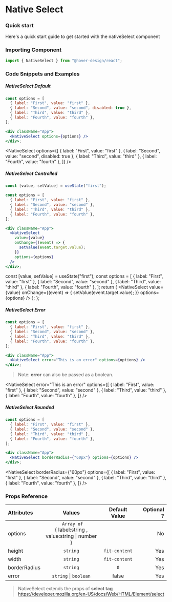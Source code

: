 # Native Select

### Quick start

Here's a quick start guide to get started with the nativeSelect component

### Importing Component


```jsx
import { NativeSelect } from "@hover-design/react";
```

### Code Snippets and Examples

##### NativeSelect Default

```jsx
const options = [
  { label: "First", value: "first" },
  { label: "Second", value: "second", disabled: true },
  { label: "Third", value: "third" },
  { label: "Fourth", value: "fourth" },
];

<div className="App">
  <NativeSelect options={options} />
</div>;
```

<NativeSelect
  options={[
    { label: "First", value: "first" },
    { label: "Second", value: "second", disabled: true },
    { label: "Third", value: "third" },
    { label: "Fourth", value: "fourth" },
  ]}
/>

##### NativeSelect Controlled

```jsx
const [value, setValue] = useState("first");

const options = [
  { label: "First", value: "first" },
  { label: "Second", value: "second" },
  { label: "Third", value: "third" },
  { label: "Fourth", value: "fourth" },
];

<div className="App">
  <NativeSelect
    value={value}
    onChange={(event) => {
      setValue(event.target.value);
    }}
    options={options}
  />
</div>;
```

  const [value, setValue] = useState("first");
  const options = [
    { label: "First", value: "first" },
    { label: "Second", value: "second" },
    { label: "Third", value: "third" },
    { label: "Fourth", value: "fourth" },
  ];
  return (
    <NativeSelect
      value={value}
      onChange={(event) => {
        setValue(event.target.value);
      }}
      options={options}
    />
  );
};

<App />

##### NativeSelect Error

```jsx
const options = [
  { label: "First", value: "first" },
  { label: "Second", value: "second" },
  { label: "Third", value: "third" },
  { label: "Fourth", value: "fourth" },
];

<div className="App">
  <NativeSelect error="This is an error" options={options} />
</div>;
```

> Note: **error** can also be passed as a boolean.

<NativeSelect
  error="This is an error"
  options={[
    { label: "First", value: "first" },
    { label: "Second", value: "second" },
    { label: "Third", value: "third" },
    { label: "Fourth", value: "fourth" },
  ]}
/>

##### NativeSelect Rounded

```jsx
const options = [
  { label: "First", value: "first" },
  { label: "Second", value: "second" },
  { label: "Third", value: "third" },
  { label: "Fourth", value: "fourth" },
];

<div className="App">
  <NativeSelect borderRadius={"60px"} options={options} />
</div>;
```

<NativeSelect
  borderRadius={"60px"}
  options={[
    { label: "First", value: "first" },
    { label: "Second", value: "second" },
    { label: "Third", value: "third" },
    { label: "Fourth", value: "fourth" },
  ]}
/>

### Props Reference

| Attributes   |                                Values                                | Default Value | Optional ? |
| :----------- | :------------------------------------------------------------------: | :-----------: | ---------: |
| options      | ` Array of`<br/> { label:string , <br/> value:string &#124; number } |               |         No |
| height       |                               `string`                               | `fit-content` |        Yes |
| width        |                               `string`                               | `fit-content` |        Yes |
| borderRadius |                               `string`                               |      `0`      |        Yes |
| error        |                      `string` &#124; `boolean`                       |     false     |        Yes |

> NativeSelect extends the props of **select tag** https://developer.mozilla.org/en-US/docs/Web/HTML/Element/select
